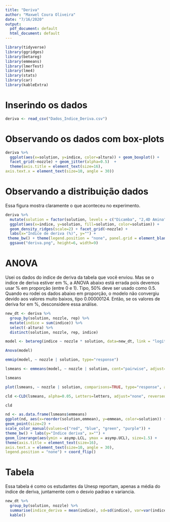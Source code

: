 ```yaml
---
title: "Deriva"
author: "Maxwel Coura Oliveira"
date: "7/16/2020"
output:
  pdf_document: default
  html_document: default
---
```


```r
library(tidyverse)
library(ggridges)
library(betareg)
library(emmeans)
library(lmerTest)
library(lme4)
library(stats)
library(car)
library(kableExtra)
```

# Inserindo os dados

```r
deriva <- read_csv("Dados_Indice_Deriva.csv")
```

# Observando os dados com box-plots

```r
deriva %>% 
  ggplot(aes(x=solution, y=indice, color=altura)) + geom_boxplot() + 
  facet_grid(~nozzle) + geom_jitter(alpha=0.5)  +
  theme(axis.title = element_text(size=16),
axis.text.x = element_text(size=10, angle = 30))
```


# Observando a distribuição dados 

Essa figura mostra claramente o que aconteceu no experimento.

```r
deriva %>% 
  mutate(solution = factor(solution, levels = c("Dicamba", "2,4D Amina", "2,4D Colina", "Agua"))) %>% 
  ggplot(aes(x=indice, y=solution, fill=solution, color=solution)) +
  geom_density_ridges(scale=2) + facet_grid(~nozzle) +
  labs(x="Índice de deriva (%)", y="") +
 theme_bw() + theme(legend.position = "none", panel.grid = element_blank()) +
  ggsave("deriva.png", height=6, width=9)
```




# ANOVA

Usei os dados do indice de deriva da tabela que você enviou. Mas se o indice de deriva estiver em %, a ANOVA abaixo está errada pois devemos usar % em proporção (entre 0 e 1). Tipo, 50% deve ser usado como 0.5. Quando eu rodei os dados abaixo em proporção, o modelo não convergiu devido aos valores muito baixos, tipo 0.00000124. Então, se os valores de deriva for em %, desconsidere essa análise.

```r
new_dt <- deriva %>% 
  group_by(solution, nozzle, rep) %>% 
  mutate(indice = sum(indice)) %>% 
  select(-altura) %>% 
  distinct(solution, nozzle, rep, indice)
```

```r
model <- betareg(indice ~ nozzle * solution, data=new_dt, link = "logit")
```


```r
Anova(model)
```


```r
emmip(model, ~ nozzle | solution, type="response") 
```



```r
lsmeans <- emmeans(model, ~ nozzle | solution, cont="pairwise", adjust="none", type="response", alpha=0.05)

lsmeans
```

```r
plot(lsmeans, ~ nozzle | solution, comparisons=TRUE, type="response", alpha=0.05, adjust="none")
```


```r
cld <-CLD(lsmeans, alpha=0.05, Letters=letters, adjust="none", reversed = TRUE)

cld
```


```r
nd <- as.data.frame(lsmeans$emmeans)
ggplot(nd, aes(x=reorder(solution,emmean), y=emmean, color=solution)) + facet_grid(~nozzle) +
geom_point(size=2) + 
scale_color_manual(values=c("red", "blue", "green", "purple")) +
theme_bw() + labs(y="Indice deriva", x="") +
geom_linerange(aes(ymin = asymp.LCL, ymax = asymp.UCL), size=1.5) + 
theme(axis.title = element_text(size=16),
axis.text.x = element_text(size=10, angle = 30),
legend.position = "none") + coord_flip()
```


# Tabela

Essa tabela é como os estudantes da Unesp reportam, apenas a média do índice de deriva, juntamente com o desvio padrao e variancia. 




```r
new_dt %>% 
  group_by(solution, nozzle) %>% 
  summarise(indice_deriva = mean(indice), sd=sd(indice), var=var(indice))  %>% 
  kable()
```






